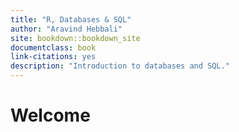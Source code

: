 ```yaml
--- 
title: "R, Databases & SQL"
author: "Aravind Hebbali"
site: bookdown::bookdown_site
documentclass: book
link-citations: yes
description: "Introduction to databases and SQL."
---
```


# Welcome {-}